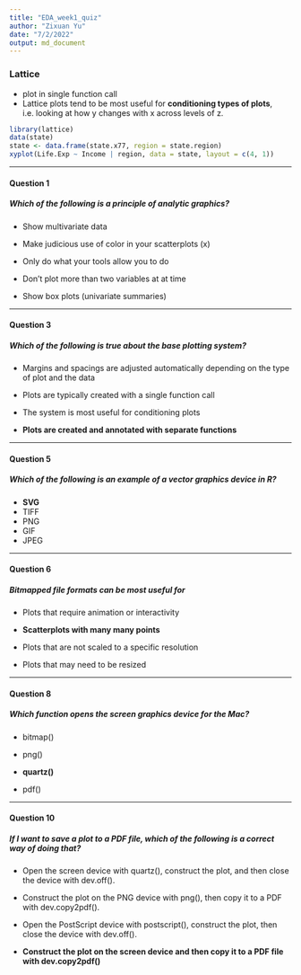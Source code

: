 ```yaml
---
title: "EDA_week1_quiz"
author: "Zixuan Yu"
date: "7/2/2022"
output: md_document
---
```

### Lattice 
- plot in single function call  
- Lattice plots tend to be most useful for **conditioning types of plots**, i.e. looking at how y changes with x across levels of z. 
```r
library(lattice)
data(state)
state <- data.frame(state.x77, region = state.region)
xyplot(Life.Exp ~ Income | region, data = state, layout = c(4, 1))
```

----------------------- 
  
#### Question 1
##### Which of the following is a principle of analytic graphics?  

- Show multivariate data  

- Make judicious use of color in your scatterplots  (x)  

- Only do what your tools allow you to do  

- Don't plot more than two variables at at time  

- Show box plots (univariate summaries)  

-----------------------   


#### Question 3  
##### Which of the following is true about the base plotting system?  

- Margins and spacings are adjusted automatically depending on the type of plot and the data  

- Plots are typically created with a single function call  

- The system is most useful for conditioning plots  

- **Plots are created and annotated with separate functions**  

-----------------------  

#### Question 5
##### Which of the following is an example of a vector graphics device in R?  

- **SVG**  
- TIFF 
- PNG   
- GIF 
- JPEG   

-----------------------   

#### Question 6 
##### Bitmapped file formats can be most useful for   

- Plots that require animation or interactivity   

- **Scatterplots with many many points**  

- Plots that are not scaled to a specific resolution   

- Plots that may need to be resized  

-----------------------  

#### Question 8
##### Which function opens the screen graphics device for the Mac?  

- bitmap()  

- png()  

- **quartz()**    

- pdf()  

-----------------------   

#### Question 10
##### If I want to save a plot to a PDF file, which of the following is a correct way of doing that?  

- Open the screen device with quartz(), construct the plot, and then close the device with dev.off().  

- Construct the plot on the PNG device with png(), then copy it to a PDF with dev.copy2pdf().  

- Open the PostScript device with postscript(), construct the plot, then close the device with dev.off().  

- **Construct the plot on the screen device and then copy it to a PDF file with dev.copy2pdf()**    




